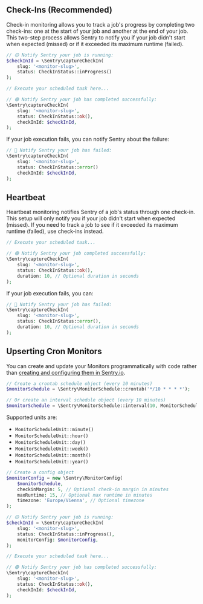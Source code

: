 ## Check-Ins (Recommended)

Check-in monitoring allows you to track a job's progress by completing two check-ins: one at the start of your job and another at the end of your job. This two-step process allows Sentry to notify you if your job didn't start when expected (missed) or if it exceeded its maximum runtime (failed).

```php
// 🟡 Notify Sentry your job is running:
$checkInId = \Sentry\captureCheckIn(
    slug: '<monitor-slug>',
    status: CheckInStatus::inProgress()
);

// Execute your scheduled task here...

// 🟢 Notify Sentry your job has completed successfully:
\Sentry\captureCheckIn(
    slug: '<monitor-slug>',
    status: CheckInStatus::ok(),
    checkInId: $checkInId,
);
```

If your job execution fails, you can notify Sentry about the failure:

```php
// 🔴 Notify Sentry your job has failed:
\Sentry\captureCheckIn(
    slug: '<monitor-slug>',
    status: CheckInStatus::error()
    checkInId: $checkInId,
);
```

## Heartbeat

Heartbeat monitoring notifies Sentry of a job's status through one check-in. This setup will only notify you if your job didn't start when expected (missed). If you need to track a job to see if it exceeded its maximum runtime (failed), use check-ins instead.

```php
// Execute your scheduled task...

// 🟢 Notify Sentry your job completed successfully:
\Sentry\captureCheckIn(
    slug: '<monitor-slug>',
    status: CheckInStatus::ok(),
    duration: 10, // Optional duration in seconds
);
```

If your job execution fails, you can:

```php
// 🔴 Notify Sentry your job has failed:
\Sentry\captureCheckIn(
    slug: '<monitor-slug>',
    status: CheckInStatus::error(),
    duration: 10, // Optional duration in seconds
);
```

## Upserting Cron Monitors

You can create and update your Monitors programmatically with code
rather than [creating and configuring them in Sentry.io](https://sentry.io/crons/create/).

```php
// Create a crontab schedule object (every 10 minutes)
$monitorSchedule = \Sentry\MonitorSchedule::crontab('*/10 * * * *');

// Or create an interval schedule object (every 10 minutes)
$monitorSchedule = \Sentry\MonitorSchedule::interval(10, MonitorScheduleUnit::minute());
```

Supported units are:

- `MonitorScheduleUnit::minute()`
- `MonitorScheduleUnit::hour()`
- `MonitorScheduleUnit::day()`
- `MonitorScheduleUnit::week()`
- `MonitorScheduleUnit::month()`
- `MonitorScheduleUnit::year()`

```php
// Create a config object
$monitorConfig = new \Sentry\MonitorConfig(
    $monitorSchedule,
    checkinMargin: 5, // Optional check-in margin in minutes
    maxRuntime: 15, // Optional max runtime in minutes
    timezone: 'Europe/Vienna', // Optional timezone
);

// 🟡 Notify Sentry your job is running:
$checkInId = \Sentry\captureCheckIn(
    slug: '<monitor-slug>',
    status: CheckInStatus::inProgress(),
    monitorConfig: $monitorConfig,
);

// Execute your scheduled task here...

// 🟢 Notify Sentry your job has completed successfully:
\Sentry\captureCheckIn(
    slug: '<monitor-slug>',
    status: CheckInStatus::ok(),
    checkInId: $checkInId,
);
```
